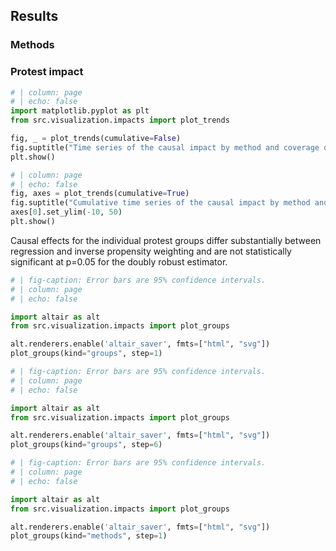 ## Results

### Methods


### Protest impact

```python
# | column: page
# | echo: false
import matplotlib.pyplot as plt
from src.visualization.impacts import plot_trends

fig, _ = plot_trends(cumulative=False)
fig.suptitle("Time series of the causal impact by method and coverage dimension")
plt.show()
```

```python
# | column: page
# | echo: false
fig, axes = plot_trends(cumulative=True)
fig.suptitle("Cumulative time series of the causal impact by method and coverage dimension")
axes[0].set_ylim(-10, 50)
plt.show()
```

Causal effects for the individual protest groups differ substantially between regression and inverse propensity weighting and are not statistically significant at p=0.05 for the doubly robust estimator.

```python
# | fig-caption: Error bars are 95% confidence intervals.
# | column: page
# | echo: false

import altair as alt
from src.visualization.impacts import plot_groups

alt.renderers.enable('altair_saver', fmts=["html", "svg"])
plot_groups(kind="groups", step=1)
```

```python
# | fig-caption: Error bars are 95% confidence intervals.
# | column: page
# | echo: false

import altair as alt
from src.visualization.impacts import plot_groups

alt.renderers.enable('altair_saver', fmts=["html", "svg"])
plot_groups(kind="groups", step=6)
```

```python
# | fig-caption: Error bars are 95% confidence intervals.
# | column: page
# | echo: false

import altair as alt
from src.visualization.impacts import plot_groups

alt.renderers.enable('altair_saver', fmts=["html", "svg"])
plot_groups(kind="methods", step=1)
```
